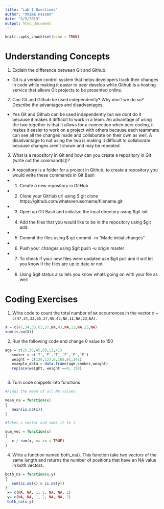 ```yaml
---
title: "Lab 1 Questions"
author: "Omima Hassan"
date: "9/5/2019"
output: html_document
---
```


```r
knitr::opts_chunk$set(echo = TRUE)
```

# Understanding Concepts 

  1. Explain the difference between Git and Github.
  
   + Git is a version control system that helps developers track their changes in code while making it easier to peer      develop while Github is a hosting service that allows Git projects to be presented online.
  
  2. Can Git and Github be used independently? Why don't we do so? Describe the advantages and disadvantages. 
  
   + Yes Git and Github can be used independently but we dont do it because it makes it difficult to work in a team. An advantage of using the two together is that it allows for a    connection when  peer coding, it makes it easier to work on a project with others because each teammate can see all the changes made and collaborate on their own as well. A disadvantage to not using the two is making it difficult to collaborate because changes aren't shown and may be repeated. 

  3. What is a repository in Git and how can you create a repository in Git (write out the command(s))? 
   
   + A repository is a folder for a project in Github, to create a repository you would write these commands in Git Bash
   + 1. Create a new repository in GitHub
   + 2. Clone your GitHub url using $ git clone https://github.com/whateverusername/filename.git
   + 3. Open up GIt Bash and initialize the local directory using $git init
   + 4. Add the files that you would like to be in the repository using $git add
   + 5. Commit the files using $ git commit -m "Made initial changes"
   + 6. Push your changes using $git push -u origin master
   + 7. To check if your new files were updated use $git pull and it will let you know if the files are up to date or not
   + 8. Using $git status also lets you know whats going on with your file as well
   
# Coding Exercises 

1. Write code to count the total number of `NA` occurrences in the vector `X = c(47,34,33,65,37,NA,43,NA,11,NA,23,NA)`.
``` r
X = c(47,34,33,65,37,NA,43,NA,11,NA,23,NA)
sum(is.na(X))

```

2. Run the following code and change 0 value to 150
``` r
age = c(25,30,45,60,12,41)
   smoker = c('T','F','T','F','F','F')
   weight = c(120,137,0,168,91,142)
   example_data = data.frame(age,smoker,weight)
   replace(weight, weight ==0, 150)
 
```

3. Turn code snippets into functions
``` r
#Finds the mean of all NA values

mean_na = function(x)
{
   mean(is.na(x))
}

```


```r
#Takes a vector and sums it to 1

sum_vec = function(x)
{
   x / sum(x, na.rm = TRUE)
}

```

4. Write a function named both_na(). This function take two vectors of the same length and returns the number of positions that have an NA value in both vectors.
```r
both_na = function(x,y)
{
   sum(is.na(x) & is.na(y))
}
 x= c(NA, NA, 1, 2, NA, NA, 1)
 y= c(NA, NA, 1, 2, NA, NA, 1)
 both_na(x,y)
```
